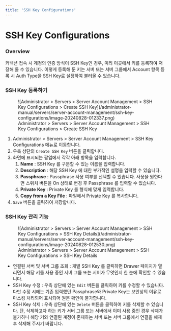 ```yaml
---
title: 'SSH Key Configurations'
---
```


# SSH Key Configurations

### Overview

커넥션 접속 시 계정의 인증 방식이 SSH Key인 경우, 미리 이곳에서 키를 등록하여 저장해 둘 수 있습니다. 이렇게 등록해 둔 키는 서버 또는 서버 그룹에서 Account 항목 등록 시 Auth Type을 SSH Key로 설정하여 불러올 수 있습니다.


### SSH Key 등록하기

<figure data-layout="center" data-align="center">
![Administrator &gt; Servers &gt; Server Account Management &gt; SSH Key Configurations &gt; Create SSH Key](/administrator-manual/servers/server-account-management/ssh-key-configurations/image-20240828-012337.png)
<figcaption>
Administrator &gt; Servers &gt; Server Account Management &gt; SSH Key Configurations &gt; Create SSH Key
</figcaption>
</figure>

1. Administrator &gt; Servers &gt; Server Account Management &gt; SSH Key Configurations 메뉴로 이동합니다. 
2. 우측 상단의 `Create SSH Key` 버튼을 클릭합니다. 
3. 화면에 표시되는 팝업에서 각각 아래 항목을 입력합니다. 
    1.  **Name** : SSH Key 를 구분할 수 있는 이름을 입력합니다. 
    2.  **Description** : 해당 SSH Key 에 대한 부가적인 설명을 입력할 수 있습니다. 
    3.  **Passphrase** : Passphrase 사용 여부를 선택할 수 있습니다. 사용을 원한다면 스위치 버튼을 On 상태로 변경 후 Passphrase 를 입력할 수 있습니다. 
    4.  **Private**   **Key** : Private Key 를 형식에 맞게 입력합니다. 
    5.  **Copy from a Key File**  : 파일에서 Private Key 를 복사합니다.
4. `Save` 버튼을 클릭하여 저장합니다. 


### SSH Key 관리 기능

<figure data-layout="center" data-align="center">
![Administrator &gt; Servers &gt; Server Account Management &gt; SSH Key Configurations &gt; SSH Key Details](/administrator-manual/servers/server-account-management/ssh-key-configurations/image-20240828-012530.png)
<figcaption>
Administrator &gt; Servers &gt; Server Account Management &gt; SSH Key Configurations &gt; SSH Key Details
</figcaption>
</figure>

* 연결된 서버 및 서버 그룹 조회 : 개별 SSH Key 를 클릭하면 Drawer 페이지가 열리면서 해당 키를 사용 중인 서버 그룹 또는 서버가 무엇인지 한 눈에 확인할 수 있습니다. 
* SSH Key 수정 : 우측 상단에 있는 `Edit` 버튼을 클릭하여 키를 수정할 수 있습니다. 다만 수정 시에는 기존 입력했던 Passphrase와 Private Key는 보안상의 이유로 마스킹 처리되어 표시되어 원문 확인이 불가합니다. 
* SSH Key 삭제 : 우측 상단에 있는 `Delete` 버튼을 클릭하여 키를 삭제할 수 있습니다. 단, 삭제하고자 하는 키가 서버 그룹 또는 서버에서 이미 사용 중인 경우 삭제가 불가하니 해당 키와 연결된 계정이 존재하는 서버 또는 서버 그룹에서 연결을 해제 후 삭제해 주시기 바랍니다. 
